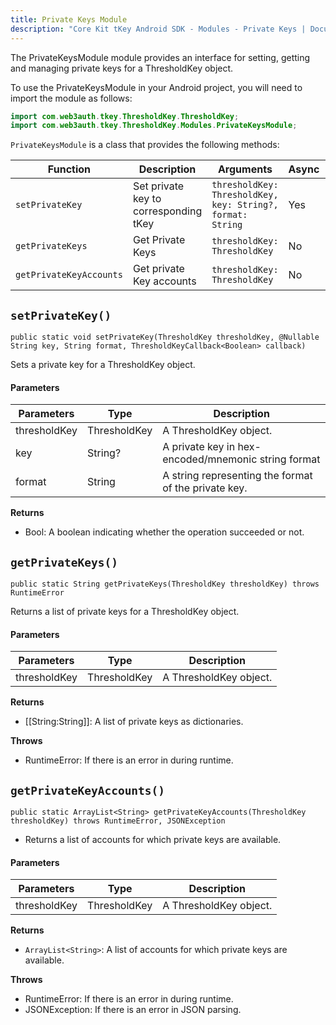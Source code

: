 ```yaml
---
title: Private Keys Module
description: "Core Kit tKey Android SDK - Modules - Private Keys | Documentation - Web3Auth"
---
```


The PrivateKeysModule module provides an interface for setting, getting and managing private keys
for a ThresholdKey object.

To use the PrivateKeysModule in your Android project, you will need to import the module as follows:

```java
import com.web3auth.tkey.ThresholdKey.ThresholdKey;
import com.web3auth.tkey.ThresholdKey.Modules.PrivateKeysModule;
```

`PrivateKeysModule` is a class that provides the following methods:

| Function                | Description                           | Arguments                                                  | Async | return              |
| ----------------------- | ------------------------------------- | ---------------------------------------------------------- | ----- | ------------------- |
| `setPrivateKey`         | Set private key to corresponding tKey | `thresholdKey: ThresholdKey, key: String?, format: String` | Yes   | `Bool`              |
| `getPrivateKeys`        | Get Private Keys                      | `thresholdKey: ThresholdKey`                               | No    | `[[String:String]]` |
| `getPrivateKeyAccounts` | Get private Key accounts              | `thresholdKey: ThresholdKey`                               | No    | `[String]`          |

## `setPrivateKey()`

`public static void setPrivateKey(ThresholdKey thresholdKey, @Nullable String key, String format, ThresholdKeyCallback<Boolean> callback)`

Sets a private key for a ThresholdKey object.

#### Parameters

| Parameters   | Type         | Description                                          |
| ------------ | ------------ | ---------------------------------------------------- |
| thresholdKey | ThresholdKey | A ThresholdKey object.                               |
| key          | String?      | A private key in hex-encoded/mnemonic string format  |
| format       | String       | A string representing the format of the private key. |

**Returns**

- Bool: A boolean indicating whether the operation succeeded or not.

## `getPrivateKeys()`

`public static String getPrivateKeys(ThresholdKey thresholdKey) throws RuntimeError`

Returns a list of private keys for a ThresholdKey object.

#### Parameters

| Parameters   | Type         | Description            |
| ------------ | ------------ | ---------------------- |
| thresholdKey | ThresholdKey | A ThresholdKey object. |

**Returns**

- [[String:String]]: A list of private keys as dictionaries.

**Throws**

- RuntimeError: If there is an error in during runtime.

## `getPrivateKeyAccounts()`

`public static ArrayList<String> getPrivateKeyAccounts(ThresholdKey thresholdKey) throws RuntimeError, JSONException`

- Returns a list of accounts for which private keys are available.

#### Parameters

| Parameters   | Type         | Description            |
| ------------ | ------------ | ---------------------- |
| thresholdKey | ThresholdKey | A ThresholdKey object. |

**Returns**

- `ArrayList<String>`: A list of accounts for which private keys are available.

**Throws**

- RuntimeError: If there is an error in during runtime.
- JSONException: If there is an error in JSON parsing.

